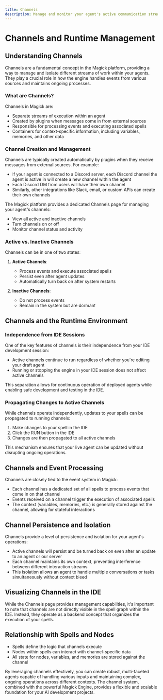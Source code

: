 ```yaml
---
title: Channels
description: Manage and monitor your agent's active communication streams.
---
```


# Channels and Runtime Management

## Understanding Channels

Channels are a fundamental concept in the Magick platform, providing a way to manage and isolate different streams of work within your agents. They play a crucial role in how the engine handles events from various sources and maintains ongoing processes.

### What are Channels?

Channels in Magick are:

- Separate streams of execution within an agent
- Created by plugins when messages come in from external sources
- Responsible for processing events and executing associated spells
- Containers for context-specific information, including variables, memories, and other data

### Channel Creation and Management

Channels are typically created automatically by plugins when they receive messages from external sources. For example:

- If your agent is connected to a Discord server, each Discord channel the agent is active in will create a new channel within the agent
- Each Discord DM from users will have their own channel
- Similarly, other integrations like Slack, email, or custom APIs can create their own channels

The Magick platform provides a dedicated Channels page for managing your agent's channels:

- View all active and inactive channels
- Turn channels on or off
- Monitor channel status and activity

### Active vs. Inactive Channels

Channels can be in one of two states:

1. **Active Channels**:

   - Process events and execute associated spells
   - Persist even after agent updates
   - Automatically turn back on after system restarts

2. **Inactive Channels**:
   - Do not process events
   - Remain in the system but are dormant

## Channels and the Runtime Environment

### Independence from IDE Sessions

One of the key features of channels is their independence from your IDE development session:

- Active channels continue to run regardless of whether you're editing your draft agent
- Running or stopping the engine in your IDE session does not affect active channels

This separation allows for continuous operation of deployed agents while enabling safe development and testing in the IDE.

### Propagating Changes to Active Channels

While channels operate independently, updates to your spells can be propagated to running channels:

1. Make changes to your spell in the IDE
2. Click the RUN button in the IDE
3. Changes are then propagated to all active channels

This mechanism ensures that your live agent can be updated without disrupting ongoing operations.

## Channels and Event Processing

Channels are closely tied to the event system in Magick:

- Each channel has a dedicated set of all spells to process events that come in on that channel
- Events received on a channel trigger the execution of associated spells
- The context (variables, memories, etc.) is generally stored against the channel, allowing for stateful interactions

## Channel Persistence and Isolation

Channels provide a level of persistence and isolation for your agent's operations:

- Active channels will persist and be turned back on even after an update to an agent or our server
- Each channel maintains its own context, preventing interference between different interaction streams
- This isolation allows an agent to handle multiple conversations or tasks simultaneously without context bleed

## Visualizing Channels in the IDE

While the Channels page provides management capabilities, it's important to note that channels are not directly visible in the spell graph within the IDE. Instead, they operate as a backend concept that organizes the execution of your spells.

## Relationship with Spells and Nodes

- Spells define the logic that channels execute
- Nodes within spells can interact with channel-specific data
- All state for nodes, variables, and memories are stored against the channel

By leveraging channels effectively, you can create robust, multi-faceted agents capable of handling various inputs and maintaining complex, ongoing operations across different contexts. The channel system, combined with the powerful Magick Engine, provides a flexible and scalable foundation for your AI development projects.
